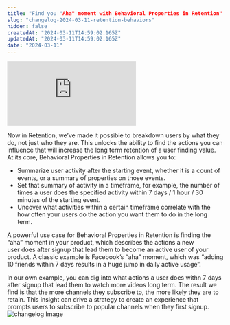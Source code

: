 ```yaml
---
title: "Find you "Aha" moment with Behavioral Properties in Retention"
slug: "changelog-2024-03-11-retention-behaviors"
hidden: false
createdAt: "2024-03-11T14:59:02.165Z"
updatedAt: "2024-03-11T14:59:02.165Z"
date: "2024-03-11"
---
```

<div style={{position: 'relative', paddingBottom: '64.90384615384616%', height: 0}}>
    <iframe src="https://www.loom.com/embed/dd4042654e6f46039d011a680fe93948"
        frameBorder="0"
        webkitallowfullscreen="true" mozallowfullscreen="true" allowFullScreen
        style={{position: 'absolute', 'top': 0, 'left': 0, 'width': '100%', 'height': '100%'}}>
    </iframe>
</div>

Now in Retention, we’ve made it possible to breakdown users by what they do, not just who they are. This unlocks the ability to find the actions you can influence that will increase the long term retention of a user finding value. 
At its core, Behavioral Properties in Retention allows you to:
- Summarize user activity after the starting event, whether it is a count of events, or a summary of properties on those events.
- Set that summary of activity in a timeframe, for example, the number of times a user does the specified activity within 7 days / 1 hour / 30 minutes of the starting event. 
- Uncover what activities within a certain timeframe correlate with the how often your users do the action you want them to do in the long term.

A powerful use case for Behavioral Properties in Retention is finding the “aha” moment in your product, which describes the actions a new user does after signup that lead them to become an active user of your product. 
A classic example is Facebook’s “aha" moment, which was “adding 10 friends within 7 days results in a huge jump in daily active usage”. 

In our own example, you can dig into what actions a user does withn 7 days after signup that lead them to watch more videos long term.
The result we find is that the more channels they subscribe to, the more likely they are to retain. This insight can drive a strategy to create an experience that prompts users to subscribe to popular channels when they first signup.
![changelog Image](/changelog/retentionbp.png)

